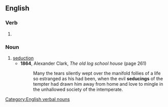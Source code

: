 ==English==

===Verb===
{{head|en|verb form}}

# {{present participle of|en|seduce|nocat=1}}

===Noun===
{{en-noun}}

# [[seduction]]
#* '''1864''', Alexander Clark, ''The old log school house'' (page 261)
#*: Many the tears silently wept over the manifold follies of a life so estranged as his had been, when the evil '''seducings''' of the tempter had drawn him away from home and love to mingle in the unhallowed society of the intemperate.

[[Category:English verbal nouns]]